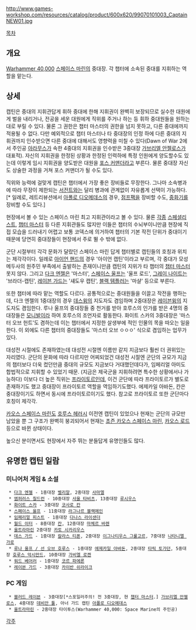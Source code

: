 {{{+1 '''Captain'''}}}

http://www.games-workshop.com/resources/catalog/product/600x620/99070101003_CaptainNEW01.jpg

[[목차]]

== 개요 ==
[[Warhammer 40,000]] [[스페이스 마린]]의 중대장. 각 챕터에 소속된 중대를 지휘하는 역할을 맡는다.

== 상세 ==
캡틴은 중대의 지휘관답게 휘하 중대에 한해 지휘권이 완벽히 보장되므로 실수한 대원에게 벌을 내리거나, 전공을 세운 대원에게 직위를 주거나 하는 등 휘하 중대원들을 원하는대로 부릴 수 있다. 물론 그 권한은 챕터 마스터의 권한을 넘지 못하고, 다른 중대에까지 적용될 수 없다. 다만 예외적으로 챕터 마스터나 타 중대장의 인정 하에 다른 중대의 지휘권까지 인수받으면 다른 중대에 대해서도 영향력을 미칠 수 있다(Dawn of War 2에서 주인공 [[아라무스]]가 속한 4중대의 지휘권을 인수받은 3중대장 [[가브리엘 안젤로스]]가 대표적). 자신의 지휘권을 한정된 상황과 한정된 인력하에 특정 인원에게 양도할수도 있는데 이렇게 임시 지휘권을 양도받은 대원을 [[포스 커맨더]]라고 부른다. 물론 중대장 자신도 상술한 과정을 거쳐 포스 커맨더가 될 수도 있다.

직위와 능력에 걸맞게 캡틴은 챕터에서 가장 좋은 장비들로 무장한다. 그나마 소속병과에 따라 무장이 제한되는 [[서전트]]와는 달리 병과에 관계없이 자유롭게 선택이 가능하다. [* 일례로, 레트리뷰션에서 [[아폴로 디오메데스]]의 경우, [[어썰트 스쿼드|점프팩]]을 장비할 수도, [[데바스테이터 스쿼드|중화기]]를 장비할 수도 있다.]

현장에서 볼 수 있는 스페이스 마린 최고 지휘관이라고 볼 수 있다. 물론 [[채플린(Warhammer 40,000)|각종]] [[라이브러리안(Warhammer 40,000)|스페]][[테크마린|셜리]][[아포세카리|스트]], [[챕터 마스터]] 등 다른 지휘관들도 많지만 이들은 챕터의 수뇌부이니만큼 현장에 직접 모습을 드러내기 어렵고 보통 코덱스에 의거하여 챕터의 기본 작전 단위가 중대이기 때문에 당연히 중대장들이 현장에서 주로 뛸 수 밖에 없다.

군단 시절부터 각각 문화가 달랐던 스페이스 마린 답게 챕터별로 캡틴들의 호칭과 위치는 제각각이다. 일례로 [[아이언 핸드]]의 경우 '아이언 캡틴'이라고 부르며, 각 중대가 모성 메두사의 원주민 부족에서 출발하는 존재이니만큼 캡틴의 지위가 타 챕터의 [[챕터 마스터]] 못지 않다. 그리고 [[다크 엔젤]]은 '마스터', [[스페이스 울프]]는 '울프 로드', [[그레이 나이트]]는 '브라더-캡틴', [[레이븐 가드]]는 '섀도우 캡틴', [[블랙 템플러]]는 '마샬' 등으로 부른다.

또한 챕터에 따라 맡는 역할도 다르다. 공통적으로는 중대원들을 이끌고 작전을 행하는데, 다크 엔젤의 1중대장의 경우 [[데스윙]]의 지도자도 겸임하며 2중대장은 [[레이븐윙]]의 지도자도 겸임한다. 루나 울프의 중대장들 중 천거를 받아 호루스의 인가를 받은 4명의 중대장들은 [[모니발]]이라 하여 호루스의 조언자로 활동한다. 화이트 스카의 3중대장은 '마스터 오브 헌트'도 겸하는데 이는 챕터에서 지정한 살생부에 적인 인물의 목을 따오는 일을 한다. 이 외에도 다른 챕터의 중대장들도 '마스터 오브 ㅇㅇㅇ' 식으로 겸임하는 업무가 있다.

대성전 시절에도 존재하였는데 대성전 시절엔 이름만 같지 지금보다 훨씬 더 권위있는 자리였다. 군단의 문화에 따라 다르지만 어찌되었건 대성전 시절엔 군단의 규모가 지금의 챕터보다 더욱 컸던만큼 중대의 규모도 지금보다 거대했던데다가, 임페리얼 아미도 합법적으로 지휘할 수 있었기 때문. (지금은 제국군을 지휘하려면 특수한 상황에서나 가능하다) 이보다 더 높은 직위는 [[프라이토르]]인데, 이건 군단에 따라 프라이토르가 별도로 존재하기도 했고 중대장이 프라이토르 역할을 역임하기도했다. 에제카일 아바돈, 칸은 중대장이기도 하면서 동시에 프라이토르이기도 했다. 참고로 프라이토르 또한 군단마다 호칭이 제각각.

[[카오스 스페이스 마린]]도 [[호루스 헤러시]] 이전엔 캡틴이 있었으나 현재는 군단의 규모만 남았을 뿐 그 구조가 완벽히 붕괴되어서 현재는 [[초즌 카오스 스페이스 마린]], [[카오스 로드]] 등으로 바뀐 상태이다.

높으신 분이면서도 현장에서 자주 뛰는 분들답게 유명인들도 많다.

== 유명한 캡틴 일람 ==
=== 미니어처 게임 & 소설 ===
  * [[다크 엔젤(Warhammer 40,000)|다크 엔젤]] - 1중대장 [[벨리알(Warhammer 40,000)|벨리알]], 2중대장 [[사마엘(Warhammer 40,000)|사마엘]]
  * [[엠퍼러스 칠드런]] - 10중대장 [[사울 타비츠]], 13중대장 [[루시우스 디 이터널|루시우스]]
  * [[화이트 스카]] - 3중대장 [[코사로 칸]]
  * [[스페이스 울프]] - 11중대장 [[라그나르 블랙메인]]
  * [[임페리얼 피스트]] - 1중대장 [[다나스 라이샌더]]
  * [[월드 이터]] - 8중대장 [[칸 더 비트레이어|칸]], 12중대장 [[마체르 바렌]]
  * [[울트라마린]] 2중대장 [[카토 시카리우스]]
  * [[데스 가드]] - 1중대장 [[타이퍼스|칼라스 티폰]], 2중대장 [[이그나티우스 그룰고르]], 7중대장 [[나타니엘 가로]]
  * [[블랙 리전|루나 울프 / 선 오브 호루스]] - 1중대장 [[에제카일 아바돈]], 2중대장 [[타릭 토가던]], 5중대장 [[호루스 악시만드]], 10중대장 [[가비엘 로켄]]
  * [[워드 베어러]] - 1중대장 [[코르 파에론]]
  * [[레이븐 가드]] - 3중대장 [[카이반 쉬라이크]]

=== PC 게임 ===
  * [[블러드 레이븐]] - 3중대장[*스포일러주의! 전 3중대장, 현 [[챕터 마스터]].] [[가브리엘 안젤로스]], 4중대장 [[데비안 툴]], 아너 가드 캡틴 [[아폴로 디오메데스]]
  * [[울트라마린(Warhammer 40,000)|울트라마린]] - 2중대장 타이투스(Warhammer 40,000: Space Marine의 주인공)

[[각주]]
